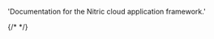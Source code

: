 
  'Documentation for the Nitric cloud application framework.'


<HomeHeader
  title="Nitric Documentation"
  description="Learn how to quickly get started with Nitric by exploring tutorials, APIs, and platform resources. Discover how Nitric can empower you to build applications efficiently and effectively."
/>

<GettingStarted />

<Concepts />

{/* <BuildingBlocks /> */}

<Libraries />

<Providers />

<Community />
